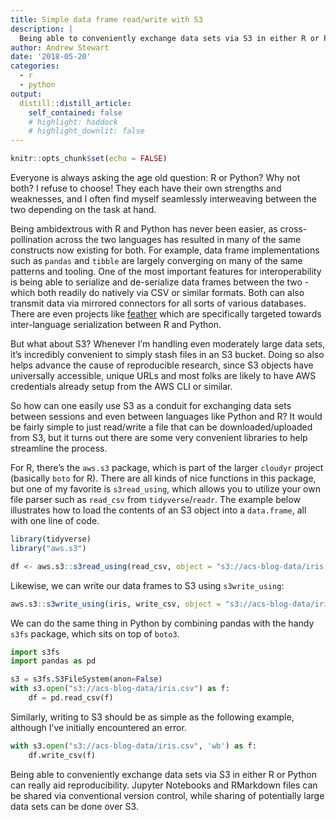 ```yaml
---
title: Simple data frame read/write with S3
description: |
  Being able to conveniently exchange data sets via S3 in either R or Python can really aid reproducibility.
author: Andrew Stewart
date: '2018-05-20'
categories:
  - r
  - python
output:
  distill::distill_article:
    self_contained: false
    # highlight: haddock
    # highlight_downlit: false    
---
```


```r
knitr::opts_chunk$set(echo = FALSE)
```

Everyone is always asking the age old question: R or Python? Why not both? I refuse to choose! They each have their own strengths and weaknesses, and I often find myself seamlessly interweaving between the two depending on the task at hand.

Being ambidextrous with R and Python has never been easier, as cross-pollination across the two languages has resulted in many of the same constructs now existing for both. For example, data frame implementations such as `pandas` and `tibble` are largely converging on many of the same patterns and tooling. One of the most important features for interoperability is being able to serialize and de-serialize data frames between the two - which both readily do natively via CSV or similar formats. Both can also transmit data via mirrored connectors for all sorts of various databases. There are even projects like [feather](https://blog.rstudio.com/2016/03/29/feather/) which are specifically targeted towards inter-language serialization between R and Python.

But what about S3? Whenever I'm handling even moderately large data sets, it's incredibly convenient to simply stash files in an S3 bucket. Doing so also helps advance the cause of reproducible research, since S3 objects have universally accessible, unique URLs and most folks are likely to have AWS credentials already setup from the AWS CLI or similar.

So how can one easily use S3 as a conduit for exchanging data sets between sessions and even between languages like Python and R? It would be fairly simple to just read/write a file that can be downloaded/uploaded from S3, but it turns out there are some very convenient libraries to help streamline the process.

For R, there's the `aws.s3` package, which is part of the larger `cloudyr` project (basically `boto` for R). There are all kinds of nice functions in this package, but one of my favorite is `s3read_using`, which allows you to utilize your own file parser such as `read_csv` from `tidyverse`/`readr`. The example below illustrates how to load the contents of an S3 object into a `data.frame`, all with one line of code.

``` r
library(tidyverse)
library("aws.s3")

df <- aws.s3::s3read_using(read_csv, object = "s3://acs-blog-data/iris.csv")
```

Likewise, we can write our data frames to S3 using `s3write_using`:

``` r
aws.s3::s3write_using(iris, write_csv, object = "s3://acs-blog-data/iris.csv")
```

We can do the same thing in Python by combining pandas with the handy `s3fs` package, which sits on top of `boto3`.

``` python
import s3fs
import pandas as pd

s3 = s3fs.S3FileSystem(anon=False)
with s3.open("s3://acs-blog-data/iris.csv") as f:
    df = pd.read_csv(f)
```

Similarly, writing to S3 should be as simple as the following example, although I've initially encountered an error.

``` python
with s3.open("s3://acs-blog-data/iris.csv", 'wb') as f:
    df.write_csv(f)
```

Being able to conveniently exchange data sets via S3 in either R or Python can really aid reproducibility. Jupyter Notebooks and RMarkdown files can be shared via conventional version control, while sharing of potentially large data sets can be done over S3.

